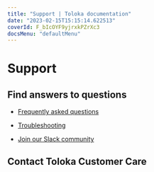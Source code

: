 ```yaml
---
title: "Support | Toloka documentation"
date: "2023-02-15T15:15:14.622513"
coverId: F_bIcOYF9yjrxkPZrXc3
docsMenu: "defaultMenu"
---
```


# Support

## Find answers to questions

- [Frequently asked questions](/docs/guide/faq/)

- [Troubleshooting](/docs/guide/troubleshooting/troubleshooting)

- [Join our Slack community](https://join.slack.com/t/tolokacommunity/shared_invite/zt-1il4olbgh-2pK2zhDGix46uks0vfUqpQ)

## Contact Toloka Customer Care

<YandexForm name="support-survey" src="https://forms.yandex.ru/surveys/13460895.b14e7083ea92ec27b157232f968e6cb6aedb3685/?iframe=1&service=toloka-ai"/>

